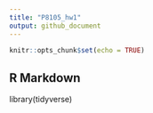 ```yaml
---
title: "P8105_hw1"
output: github_document
---
```


```r
knitr::opts_chunk$set(echo = TRUE)
```

## R Markdown

library(tidyverse)
